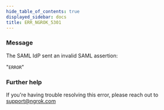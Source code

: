 ```yaml
---
hide_table_of_contents: true
displayed_sidebar: docs
title: ERR_NGROK_5301
---
```


### Message

The SAML IdP sent an invalid SAML assertion:

"`ERROR`"

<ErrorDetails />

### Further help

If you're having trouble resolving this error, please reach out to [support@ngrok.com](mailto:support@ngrok.com?subject=Help%20with%20ERR_NGROK_5301)
